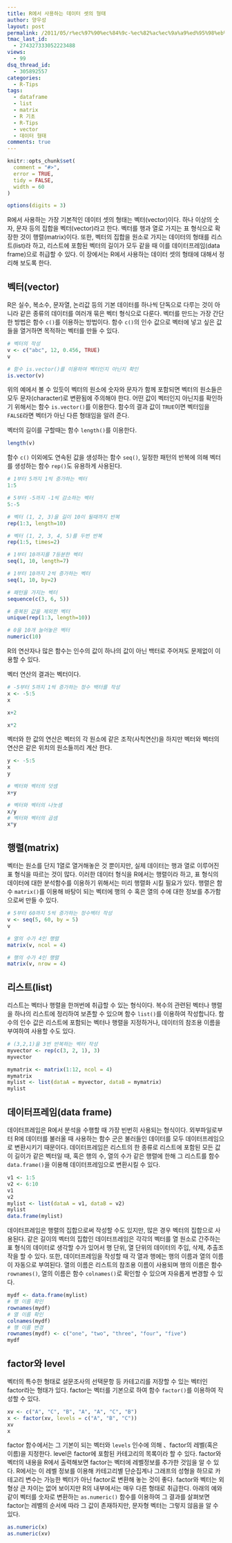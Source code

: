 ```yaml
---
title: R에서 사용하는 데이터 셋의 형태
author: 양우성
layout: post
permalink: /2011/05/r%ec%97%90%ec%84%9c-%ec%82%ac%ec%9a%a9%ed%95%98%eb%8a%94-%eb%8d%b0%ec%9d%b4%ed%84%b0%ec%85%8b%ec%9d%98-%ed%98%95%ed%83%9c/
tmac_last_id:
  - 274327333052223488
views:
  - 99
dsq_thread_id:
  - 305892557
categories:
  - R-Tips
tags:
  - dataframe
  - list
  - matrix
  - R 기초
  - R-Tips
  - vector
  - 데이터 형태
comments: true
---
```


```r
knitr::opts_chunk$set(
  comment = "#>",
  error = TRUE,
  tidy = FALSE,
  width = 60
)

options(digits = 3)
```

R에서 사용하는 가장 기본적인 데이터 셋의 형태는 벡터(vector)이다. 하나 이상의 숫자, 문자 등의 집합을 벡터(vector)라고 한다. 벡터를 행과 열로 가지는 표 형식으로 확장한 것이 행렬(matrix)이다. 또한, 벡터의 집합을 원소로 가지는 데이터의 형태를 리스트(list)라 하고, 리스트에 포함된 벡터의 길이가 모두 같을 때 이를 데이터프레임(data frame)으로 취급할 수 있다. 이 장에서는 R에서 사용하는 데이터 셋의 형태에 대해서 정리해 보도록 한다.
  
## 벡터(vector)

R은 실수, 복소수, 문자열, 논리값 등의 기본 데이터를 하나씩 단독으로 다루는 것이 아니라 같은 종류의 데이터를 여러개 묶은 벡터 형식으로 다룬다. 벡터를 만드는 가장 간단한 방법은 함수 `c()`를 이용하는 방법이다. 함수 `c()`의 인수 값으로 벡터에 넣고 싶은 값들을 열거하면 목적하는 벡터를 만들 수 있다.

```r
# 벡터의 작성
v <- c("abc", 12, 0.456, TRUE)
v

# 함수 is.vector()를 이용하여 벡터인지 아닌지 확인
is.vector(v)
```

위의 예에서 볼 수 있듯이 벡터의 원소에 숫자와 문자가 함께 포함되면 벡터의 원소들은 모두 문자(character)로 변환됨에 주의해야 한다. 어떤 값이 벡터인지 아닌지를 확인하기 위해서는 함수 `is.vector()`를 이용한다. 함수의 결과 값이 `TRUE`이면 벡터임을 `FALSE`라면 벡터가 아닌 다른 형태임을 알려 준다.

벡터의 길이를 구할때는 함수 `length()`를 이용한다.

```r
length(v)
```

함수 `c()` 이외에도 연속된 값을 생성하는 함수 `seq()`, 일정한 패턴의 반복에 의해 벡터를 생성하는 함수 `rep()`도 유용하게 사용된다.

```r
# 1부터 5까지 1씩 증가하는 벡터
1:5 

# 5부터 -5까지 -1씩 감소하는 벡터
5:-5  

# 벡터 (1, 2, 3)을 길이 10이 될때까지 반복 
rep(1:3, length=10) 

# 벡터 (1, 2, 3, 4, 5)를 두번 반복
rep(1:5, times=2) 

# 1부터 10까지를 7등분한 벡터
seq(1, 10, length=7)

# 1부터 10까지 2씩 증가하는 벡터 
seq(1, 10, by=2)  

# 패턴을 가지는 벡터
sequence(c(3, 6, 5)) 

# 중복된 값을 제외한 벡터
unique(rep(1:3, length=10)) 

# 0을 10개 늘어놓은 벡터
numeric(10) 
```

R의 연산자나 많은 함수는 인수의 값이 하나의 값이 아닌 백터로 주어져도 문제없이 이용할 수 있다.

벡터 연산의 결과는 벡터이다.

```r
# -5부터 5까지 1씩 증가하는 정수 백터를 작성
x <- -5:5
x

x+2

x*2
```

벡터와 한 값의 연산은 벡터의 각 원소에 같은 조작(사칙연산)을 하지만 벡터와 벡터의 연산은 같은 위치의 원소들끼리 계산 한다.

```r
y <- -5:5   
x 
y

# 벡터와 벡터의 덧셈
x+y

# 벡터와 벡터의 나눗셈
x/y
# 벡터와 벡터의 곱셈
x*y
``` 
 
## 행렬(matrix)

벡터는 원소를 단지 1열로 열거해놓은 것 뿐이지만, 실제 데이터는 행과 열로 이루어진 표 형식을 따르는 것이 많다. 이러한 데이터 형식을 R에서는 행렬이라 하고, 표 형식의 데이터에 대한 분석함수를 이용하기 위해서는 미리 행렬화 시킬 필요가 있다.
행렬은 함수 `matrix()`를 이용해 바탕이 되는 벡터에 행의 수 혹은 열의 수에 대한 정보를 추가함으로써 만들 수 있다.

```r
# 5부터 60까지 5씩 증가하는 정수벡터 작성 
v <- seq(5, 60, by = 5)
v

# 열의 수가 4인 행렬 
matrix(v, ncol = 4)

# 행의 수가 4인 행렬 
matrix(v, nrow = 4)
``` 

## 리스트(list)

리스트는 벡터나 행렬을 한꺼번에 취급할 수 있는 형식이다. 복수의 관련된 벡터나 행렬을 하나의 리스트에 정리하여 보존할 수 있으며 함수 `list()`를 이용하여 작성합니다. 함수의 인수 값은 리스트에 포함되는 벡터나 행렬을 지정하거나, 데이터의 참조용 이름을 부여하여 사용할 수도 있다.

```r
# (3,2,1)을 3번 반복하는 벡터 작성 
myvector <- rep(c(3, 2, 1), 3)
myvector

mymatrix <- matrix(1:12, ncol = 4) 
mymatrix
mylist <- list(dataA = myvector, dataB = mymatrix) 
mylist
``` 
 
## 데이터프레임(data frame)

데이터프레임은 R에서 분석을 수행할 때 가장 빈번히 사용되는 형식이다. 외부파일로부터 R에 데이터를 불러올 때 사용하는 함수 군은 불러들인 데이터를 모두 데이터프레임으로 변환시키기 때문이다.
데이터프레임은 리스트의 한 종류로 리스트에 포함된 모든 값이 길이가 같은 벡터일 때, 혹은 행의 수, 열의 수가 같은 행렬에 한해 그 리스트를 함수 `data.frame()`을 이용해 데이터프레임으로 변환시킬 수 있다.

```r
v1 <- 1:5
v2 <- 6:10
v1
v2
mylist <- list(dataA = v1, dataB = v2) 
mylist
data.frame(mylist)
```

데이터프레임은 행렬의 집합으로써 작성할 수도 있지만, 많은 경우 벡터의 집합으로 사용된다. 같은 길이의 벡터의 집합인 데이터프레임은 각각의 벡터를 열 원소로 간주하는 표 형식의 데이터로 생각할 수가 있어서 행 단위, 열 단위의 데이터의 주입, 삭제, 추출조작을 할 수 있다. 또한, 데이터프레임을 작성할 때 각 열과 행에는 행의 이름과 열의 이름이 자동으로 부여된다. 열의 이름은 리스트의 참조용 이름이 사용되며 행의 이름은 함수 `rownames()`, 열의 이름은 함수 `colnames()`로 확인할 수 있으며 자유롭게 변경할 수 있다.

```r
mydf <- data.frame(mylist) 
# 행 이름 확인
rownames(mydf)
# 열 이름 확인 
colnames(mydf)
# 행 이름 변경
rownames(mydf) <- c("one", "two", "three", "four", "five") 
mydf
``` 
 

## factor와 level

벡터의 특수한 형태로 설문조사의 선택문항 등 카테고리를 저장할 수 있는 벡터인 factor라는 형태가 있다. factor는 벡터를 기본으로 하여 함수 `factor()`를 이용하여 작성할 수 있다.

```r
xv <- c("A", "C", "B", "A", "A", "C", "B") 
x <- factor(xv, levels = c("A", "B", "C")) 
xv
x
```  

factor 함수에서는 그 기본이 되는 벡터와 `levels` 인수에 의해 、factor의 레벨(혹은 이름)을 지정한다. level은 factor에 포함된 카테고리의 목록이라 할 수 있다. factor와 벡터의 내용을 R에서 출력해보면 factor는 벡터에 레벨정보를 추가한 것임을 알 수 있다. R에서는 이 레벨 정보를 이용해 카테고리별 단순집계나 그래프의 성형을 하므로 카테고리 변수는 가능한 벡터가 아닌 factor로 변환해 놓는 것이 좋다. factor와 벡터는 외형상 큰 차이는 없어 보이지만 R의 내부에서는 매우 다른 형태로 취급한다. 아래의 예와 같이 벡터를 숫자로 변환하는 `as.numeric()` 함수를 이용하여 그 결과를 살펴보면 factor는 레벨의 순서에 따라 그 값이 존재하지만, 문자형 벡터는 그렇지 않음을 알 수 있다.

```r
as.numeric(x)
as.numeric(xv)
```

